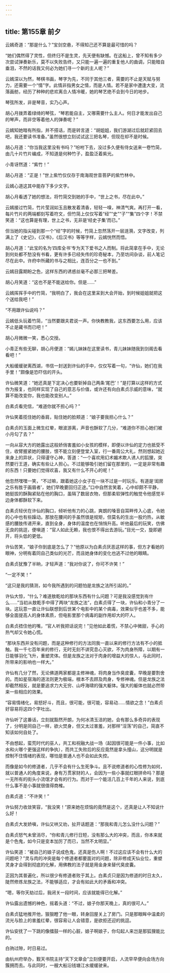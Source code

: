 ```yaml
---
---
---
```

title: 第155章 前夕
---





云嫣奇道：“那是什么？”宝剑空悬，不得知己还不算是最可惜的吗？

“她们偶然得了灵性，但终归不是生灵，先天便有缺憾。在这船上，曾不知有多少次尝试弹奏新乐，莫不以失败告终，又只能一遍一遍的重复他人的曲调，只能暗自垂泪，不然的话我又何必为她们寻一个新的主人呢？”

云嫣深以为然，琴棋书画，琴字为先，不同于其他三者，需要的不止是天赋与努力，还需要一个“情”字。此情非指男女之情，而是人情。若不是家中遭逢大变，流落画舫，经历了种种的悲欢离合人情冷暖，她的琴艺绝不会到今日的地步。

琴弦所发，非是琴音，实乃心声。

胡心月拨弄着绿绮的琴弦，“琴若能自主，又哪需要什么主人。何日才能发出自己的琴声，而非空等着他人的弹奏呢？”

云嫣知她暗有所指，并不搭话，而是转言道：“胡姐姐，我们游湖过后就赶紧回去吧，我还要读书准备。”虽然很想立刻试试这三把名琴，但现在却不是时候。

胡心月道：“你当我这里没有书吗？”吩咐下去，没过多久便有侍女送来一卷竹简，由几十片竹片编成，不知道是何种竹子，盈盈泛着紫光。

小青讶然道：“紫竹！”

胡心月道：“正是！”世上紫竹仅仅存于南海观世音菩萨的紫竹林中。

云嫣心道这其中能存下多少文字。

胡心月看透了她的想法，将竹简交到她的手中，“世上之书，尽在此中。”

云嫣接过竹简，竹片莹润如玉且散发着清香，轻轻一嗅，神清气爽。再打开一看，每片竹片的两端都刻写着符文，但竹简上仅仅写着“经”“史”“子”“集”四个字！不禁笑道：“这也算是有理，世上之书，无非是‘经史子集’而已。”

但当她的指尖碰到那一个“经”字的时候，竹简上忽然荡开一层涟漪，文字改变，列满上了《史记》，《汉书》，《后汉书》等等字样，云嫣恍然而悟。

胡心月道：“此宝的名为‘四库全书’专为天下爱书之人而制。将此简拿在手中，无论到何处都不愁没有书看，更有许多已经失传的珍奇秘本，乃至坊间杂谈，前人笔记尽在此中。许府中所藏的书与之相比，连百分之一也不到。”

云嫣目露期盼之色，这样东西的诱惑丝毫不必那三把琴差。

胡心月笑道：“这也不是不能送给你。但是……”

云嫣挥挥手中的竹简，“我明白了，我会在这里呆到大会开始，到时候姐姐就把这个送给我吧！”

“不用跟许仙说吗？”

云嫣低头玩着竹简，“当然要跟夫君说一声。你快教教我，这东西要怎么用，应该不止是藏书而已吧！”

胡心月微微一笑，悉心交授。

小青正有些无聊，胡心月便道：“嫣儿妹妹在这里读书，青儿妹妹随我到剑阁去看看吧！”

大船缓缓驶离西湖，书信一封送到许仙的手中，仅仅写着一句，“许仙，她们在我手里！”颇像是恐吓信的开头。

许仙微笑道：“她还真是下定决心也要斩掉自己两条‘尾巴’！”是打算以这样的方式作为报复，也同样实现了自己的意志与价值，或许还有向白素贞示威的意味，“就算不能改变你，我也能改变别人。”

白素贞看完信，“难道你就不担心吗？”

许仙笑着揽住她的香肩，贴住她的脸颊道：“娘子要我担心什么？”

白素贞的玉面上微生红晕，眼波游离，声音也酥软了几分，“难道你不担心她们被小月勾了去？”

一向从容大方的她露出这般娇俏害羞如小女孩的模样，即便以许仙的定力也抵受不住，收臂握紧她的腰肢，恨不能立刻便登堂入室，行一番周公大礼，然则想起她近来身上的异状，只得谨守心神，答道：“一个喜欢用幻术媚术欺人诱人的狐狸，突然要行王道，确实有些让人担心。不过能够吸引她们留在那里的，一定是非常有趣的东西！只要她们觉得欢喜，我又有什么不开心的呢！”

他忽然嘿嘿一笑，“不过嘛，跟着她这小女子在一块不过是一时玩乐。有道是‘闺房之乐有胜于画眉者’，她们早晚要回归正途。”口中自然言笑着，心中却颇不平静，她挺拔的酥胸紧贴在他的胸口，虽隔了数层衣物，但那柔软弹性的触觉令他感觉半边身体都酥软下来。

白素贞轻伏在许仙的胸口，倾听他有力的心跳，爽朗的嗓音自耳畔传入心底，令她的心中也有些躁动。那放在腰间的手虽然很是规矩，但莫名的生出一股灼热，从敏感的腰肢传递开来，直到全身，身体的温度也在悄悄升高。听他最后的玩笑，仿佛无良的挑逗，便嗔道：“官人如此无赖，我也恨不得出去游玩。”目光一交，旋即避开，将头低的更低。

许仙苦笑，“娘子你到底是怎么了？”他原以为白素贞厌恶这样的事，但方才看她的眼神，分明有着同自己类似的光芒，而且她身体的变化也逃不过他的眼睛。

白素贞犹豫了半晌，才轻声道：“我对你说了，你可不许笑！”

“一定不笑！”

“这只是我的猜测，如今我所遇到的问题怕是龙族之法所引起的。”

许仙大惊，“什么？难道敖乾给的那块东西有什么问题？可是我没感觉到有什么……”当初从敖乾手中得了两块“龙族之法”，白素贞得了一块，许仙和小青分了一块。这玩意一直让许仙联想到后世某个电影中的某个病毒，效果似乎也差不多，能够全面提高人的身体素质，但电影里那个病毒的副作用却大的吓人。

白素贞捂住他的嘴，“官人听我把话说完！”见他如此着慌，不禁心中微甜，手心的热气却又令她心慌。

“那块东西并没有问题，而是这种修行的方法同我一直以来的修行方法有不小的抵触。我一千七百年来的修行，无时无刻不讲究息心灭欲，不为肉身所障，以期有一日能够羽化飞升，重塑灵体。但是龙族之法对于肉身的增益大的惊人，与此同时，所带来的影响也一样大。”

许仙有几分了然，无论佛道两家都是主修神魂，将肉身当作臭皮囊，早晚是要割舍的。而如星宿海的道法则更为极端，根本不去顾及肉身，专修神魂。但是龙族之法却截然相反，就是要追求力大无穷、山呼海啸的强大躯体。强大的躯体也就必然带来一些相应的效果。

“容易情绪化，易怒好斗，而且，很可能，很可能，容易动……情欲之念！”白素贞好容易将这四个字吐出。

许仙听了这番话，立刻就豁然开朗，为何冰清玉洁的她，会有那么多奇异的表现了，分明是同自己一样，欲火焚身，但又太过害羞，对那样“淫荡”的自己，简直不知该如何自处了。

不由想起，蛮荒时代的巫人，共工和祝融大战一场（起因很可能是一件小事，比如水和火哪个更强这样的争执），而共工失败后的反应竟然是拿头撞山，这分明就是控制不住情绪的表现，哪怕是普通人也不会如此失控。

而像是如今的修道者，几乎不会有什么生死争斗。且不说修道者的心性修为如何，就以普通人的角度来说，身有万贯家财的人，会因为一些小事就红眼拼命吗？那是一无所有的街头小流氓才会有的行为。而对于一个能活几百上千年的人来说，到底什么事不是小事就很值得商榷。

白素贞道：“不许笑！”

许仙努力收敛笑容，“我没笑！”原来她在烦恼的竟然是这个，还真是让人不知说什么好！

白素贞大发娇嗔，许仙又哄又劝，扯开话题道：“那我和青儿怎么没什么问题？”

白素贞怒气未曾消尽，“你和青儿修行日短，没有那么大的冲突，而且，你本来就是个色鬼，如今只是变本加厉了而已，当然不太明显。”

许仙笑道：“被自己的娘子说成色鬼，还真是伤人啊！不过这应该不会有什么大的问题吧？”灵与肉的冲突是每个修道者都要面对的问题，除非修成天仙业位，重塑灵身才会得到彻底的化解，用佛教的法子就是用金身来替代臭皮囊。

正因为其普遍化，所以很少有修道者败于其上。白素贞只是因为修道的时日太久，陡然修炼龙族之法，不能够适应，才会有如此大的矛盾和冲突。

“嗯，等你天劫过后，我闭关一段时间，应该就能得已化解。”

许仙露出遗憾的神色，摇着头道：“不过，娘子你那天晚上，真的很可人。”

白素贞猛地推开他，狠狠瞪了他一眼，转身回屋关上了房门。只是那眼眸中温柔的流光与脸上的害羞红晕，很容易让人会错意，是欲拒还迎的挑逗。

许仙安抚了一下跳的像擂鼓一样的心脏，娘子啊娘子，你勾起人来岂是那狐狸能比的。

白驹过隙，时日易过。

由杭州府举办，觐天书院主持“天下文章会”立刻便要开启，人流早早便向会场方向簇拥而去。与此同时，一艘大船沿钱塘江水缓缓驶来。